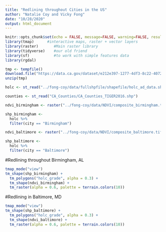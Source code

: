 ```yaml
---
title: "Redlining throughout Cities in the US"
author: "Natalie Coy and Vicky Fong"
date: "10/28/2020"
output: html_document
---
```


```r
knitr::opts_chunk$set(echo = FALSE, message=FALSE, warning=FALSE, results=FALSE, cache=TRUE)
library(tmap)      #interactive maps, raster + vector layers
library(raster)       #Main raster library
library(tidyverse)    #our old friend
library(sf)           #to work with simple features data
library(rgdal)
```

```r
tmp <- tempfile()
download.file("https://data.ca.gov/dataset/e212e397-1277-4df3-8c22-40721b095f33/resource/b0007416-a325-4777-9295-368ea6b710e6/download/ca-county-boundaries.zip", tmp) 
unzip(tmp)

holc <- st_read("../fong-coy/data/fullshpfile/shapefile/holc_ad_data.shp")

counties <- st_read("CA_Counties/CA_Counties_TIGER2016.shp")
```

```r
ndvi_birmingham <- raster("../fong-coy/data/NDVI/composite_birmingham.tif")

shp_birmingham <- 
  holc %>% 
  filter(city == "Birmingham")

ndvi_baltimore <- raster("../fong-coy/data/NDVI/composite_baltimore.tif")

shp_baltimore <- 
  holc %>% 
  filter(city == "Baltimore")
```

#Redlining throughout Birmingham, AL
```r
tmap_mode("view")
tm_shape(shp_birmingham) +
  tm_polygons("holc_grade", alpha = 0.3) +
  tm_shape(ndvi_birmingham) +
  tm_raster(alpha = 0.6, palette = terrain.colors(10))

```

#Redlining in Baltimore, MD
```r
tmap_mode("view")
tm_shape(shp_baltimore) +
  tm_polygons("holc_grade", alpha = 0.3) +
  tm_shape(ndvi_baltimore) +
  tm_raster(alpha = 0.6, palette = terrain.colors(10))
```

